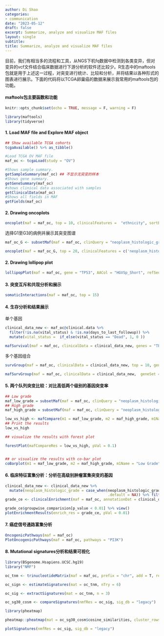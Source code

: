 ```yaml
---
author: Di Shao
categories:
- communication
date: "2023-05-12"
draft: false
excerpt: Summarize, analyze and visualize MAF files
layout: single
subtitle:
title: Summarize, analyze and visualize MAF files
---
```


目前，我们有相当多的流程和工具，从NGS下机fq数据中检测到各类变异，但对变异的vcf文件结合临床数据进行下游分析的软件还比较少。R生态中的maftools包就是用于上述这一过程，对突变进行统计、比较和分析，并将结果以各种形式的图表进行展示。下面的代码将以TCGA卵巢癌的数据来展示我常用的maftools包的功能。

#### maftools包主要函数和功能

```r
knitr::opts_chunk$set(echo = TRUE, message = F, warning = F)
```

```r
library(maftools)
library(tidyverse)
```

#### 1. Load MAF file and Explore MAF object

```r
## Show available TCGA cohorts 
tcgaAvailable() %>% as_tibble() 

#Load TCGA OV MAF file
maf_oc <- tcgaLoad(study = "OV")

#Shows sample summary.
getSampleSummary(maf_oc) ## 不显示无突变的样本
#Shows gene summary.
getGeneSummary(maf_oc)  
#shows clinical data associated with samples
getClinicalData(maf_oc) 
#Shows all fields in MAF
getFields(maf_oc)  

```

#### 2. Drawing oncoplots

```r
oncoplot(maf = maf_oc, top = 10, clinicalFeatures =  "ethnicity", sortByAnnotation = T)

```

选择G1至G3的病例并展示其突变图谱

```r

maf_oc_G <- subsetMaf(maf = maf_oc, clinQuery = "neoplasm_histologic_grade %in% c('G1', 'G2', 'G3')")

oncoplot(maf = maf_oc_G, top = 20, clinicalFeatures = c('neoplasm_histologic_grade', "ethnicity"), sortByAnnotation = T)

```

#### 2. Drawing lollipop plot

```r
lollipopPlot(maf = maf_oc, gene = "TP53", AACol = "HGVSp_Short", refSeqID = "NM_000546")

```

#### 3. 突变互斥和共现分析和展示

```r
somaticInteractions(maf = maf_oc, top = 15)
```

#### 4. 生存分析和结果展示

单个基因

```r
clinical_data_new <- maf_oc@clinical.data %>% 
  filter(!is.na(vital_status) & !is.na(days_to_last_followup)) %>% 
  mutate(vital_status =  if_else(vital_status == "Dead", 1, 0 ))

mafSurvival(maf = maf_oc, clinicalData = clinical_data_new, genes = "TP53", time = "days_to_last_followup", Status = "vital_status")


```

多个基因组合

```r
survGroup(maf = maf_oc, clinicalData = clinical_data_new, top = 10, geneSetSize = 2, time = "days_to_last_followup", Status = "vital_status" )

mafSurvGroup(maf = maf_oc, clinicalData = clinical_data_new,  geneSet = c("TP53", "FLG2") , time = "days_to_last_followup", Status = "vital_status")
```

#### 5. 两个队列突变比较：对比高低两个级别的基因突变率

```r
## Low grade
maf_low_grade = subsetMaf(maf = maf_oc, clinQuery = "neoplasm_histologic_grade %in% c('G1', 'G2')")
## High grade
maf_high_grade = subsetMaf(maf = maf_oc, clinQuery = "neoplasm_histologic_grade %in% 'G3'")

low_vs_high <- mafCompare(m1 = maf_low_grade, m2 = maf_high_grade, m1Name = "Low Grade", m2Name = "High Grade", minMut = 5)
## Print the results
low_vs_high

## visualize the results with forest plot

forestPlot(mafCompareRes = low_vs_high, pVal = 0.1)


## or visualize the results with co-bar plot
coBarplot(m1 = maf_low_grade, m2 = maf_high_grade, m1Name = "Low Grade", m2Name = "High Grade")
```

#### 6. 临床特征富集分析：分析在高级别肿瘤富集突变的基因

```r

clinical_data_new <- clinical_data_new %>% 
  mutate(neoplasm_histologic_grade = case_when(neoplasm_histologic_grade == "G3" ~ "High Grade",               neoplasm_histologic_grade == "G1" ~ "Low Grade",             neoplasm_histologic_grade == "G2" ~ "Low Grade",
                                               .default = NA)) %>% filter(!is.na(neoplasm_histologic_grade)) 
grade_ce <- clinicalEnrichment(maf = maf_oc, annotationDat = clinical_data_new, clinicalFeature = 'neoplasm_histologic_grade')

grade_ce$groupwise_comparision[p_value < 0.01] %>% view()
plotEnrichmentResults(enrich_res = grade_ce, pVal = 0.01)
```

#### 7. 癌症信号通路富集分析

```r
OncogenicPathways(maf = maf_oc)
PlotOncogenicPathways(maf = maf_oc, pathways = "PI3K")
```

#### 8. Mutational signatures分析和结果可视化

```r
library(BSgenome.Hsapiens.UCSC.hg19)
library("NMF")

oc_tnm <- trinucleotideMatrix(maf = maf_oc, prefix = "chr", add = T, ref_genome = "BSgenome.Hsapiens.UCSC.hg19")

oc_sign <- estimateSignatures(mat = oc_tnm, nTry = 6)

oc_sig <- extractSignatures(mat = oc_tnm, n = 3)

oc_sg30_cosm <- compareSignatures(nmfRes = oc_sig, sig_db = "legacy")

library(pheatmap)

pheatmap::pheatmap(mat = oc_sg30_cosm$cosine_similarities, cluster_rows = F)

plotSignatures(nmfRes = oc_sig, sig_db = "legacy")
```
